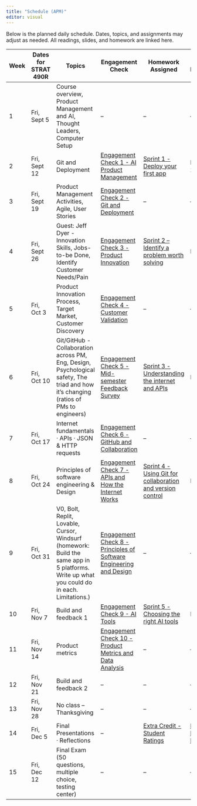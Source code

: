 ```yaml
---
title: "Schedule (APM)"
editor: visual
---
```


Below is the planned daily schedule. Dates, topics, and assignments may adjust as needed. All readings, slides, and homework are linked here.

| Week | Dates for STRAT 490R | Topics | Engagement Check | Homework Assigned | STRAT 490R Homework Due Date |
|------------|------------|------------|------------|------------|------------|
| 1 | Fri, Sept 5 | Course overview, Product Management and AI, Thought Leaders, Computer Setup | – | – | – |
| 2 | Fri, Sept 12 | Git and Deployment | [Engagement Check 1 - AI Product Management](01-pm-ai-era.qmd) | [Sprint 1 - Deploy your first app](00-assessments.qmd#deploy-your-fist-app) | Fri, Sept 26 |
| 3 | Fri, Sept 19 | Product Management Activities, Agile, User Stories | [Engagement Check 2 - Git and Deployment](02-git-deployment.qmd) | – | – |
| 4 | Fri, Sept 26 | Guest: Jeff Dyer - Innovation Skills, Jobs-to-be Done, Identify Customer Needs/Pain | [Engagement Check 3 - Product Innovation](04-product-innovation.qmd) | [Sprint 2 – Identify a problem worth solving](00-assessments.qmd#sprint-2-identify-a-problem-worth-solving) | Fri, Oct 10 |
| 5 | Fri, Oct 3 | Product Innovation Process, Target Market, Customer Discovery | [Engagement Check 4 - Customer Validation](04-value-prop-design.qmd) | – | – |
| 6 | Fri, Oct 10 | Git/GitHub - Collaboration across PM, Eng, Design, Psychological safety, The triad and how it's changing (ratios of PMs to engineers) | [Engagement Check 5 - Mid-semester Feedback Survey](00-assessments.qmd#mid-semester-feedback-survey) | [Sprint 3 - Understanding the internet and APIs](00-assessments.qmd#homework-3-understanding-the-internet-and-apis) | Fri, Oct 24 |
| 7 | Fri, Oct 17 | Internet fundamentals · APIs · JSON & HTTP requests | [Engagement Check 6 - GitHub and Collaboration](02-git-deployment.qmd) | – | – |
| 8 | Fri, Oct 24 | Principles of software engineering & Design | [Engagement Check 7 - APIs and How the Internet Works](07-internet-fundamentals.qmd) | [Sprint 4 - Using Git for collaboration and version control](00-assessments.qmd#homework-4-using-git-for-collaboration-and-version-control) | Fri, Nov 14 |
| 9 | Fri, Oct 31 | V0, Bolt, Replit, Lovable, Cursor, Windsurf (homework: Build the same app in 5 platforms. Write up what you could do in each. Limitations.) | [Engagement Check 8 - Principles of Software Engineering and Design](08-software-engineering.qmd) | – | – |
| 10 | Fri, Nov 7 | Build and feedback 1 | [Engagement Check 9 - AI Tools](09-ai-dev-platforms.qmd) | [Sprint 5 - Choosing the right AI tools](00-assessments.qmd#homework-5-choosing-the-right-ai-tools) | Fri, Nov 21 |
| 11 | Fri, Nov 14 | Product metrics | [Engagement Check 10 - Product Metrics and Data Analysis](11-product-metrics.qmd) | – | – |
| 12 | Fri, Nov 21 | Build and feedback 2 | – | – | – |
| 13 | Fri, Nov 28 | No class – Thanksgiving | – | – | – |
| 14 | Fri, Dec 5 | Final Presentations · Reflections | – | [Extra Credit - Student Ratings](00-assessments.qmd#student-ratings) | [Final Product Demo Due](00-assessments.qmd#final-product-demo) |
| 15 | Fri, Dec 12 | Final Exam (50 questions, multiple choice, testing center) | – | – | – |

